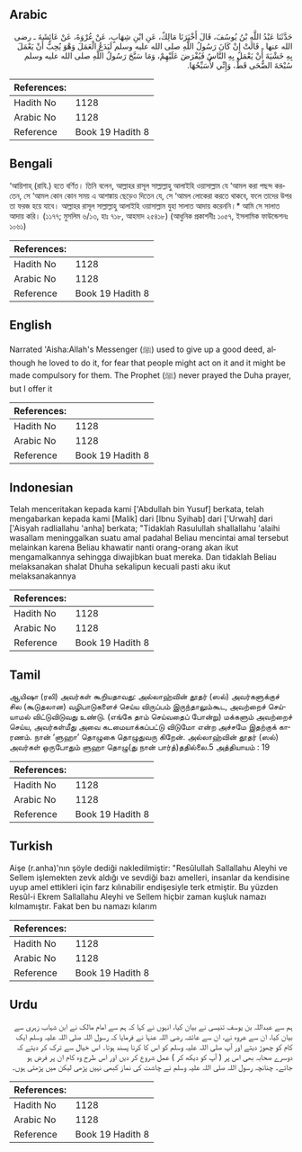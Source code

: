 ## Arabic


<div dir="rtl" lang="ar" style={{fontSize:'larger',backgroundColor:'#f8f9fa',padding:20}}>
حَدَّثَنَا عَبْدُ اللَّهِ بْنُ يُوسُفَ، قَالَ أَخْبَرَنَا مَالِكٌ، عَنِ ابْنِ شِهَابٍ، عَنْ عُرْوَةَ، عَنْ عَائِشَةَ ـ رضى الله عنها ـ قَالَتْ إِنْ كَانَ رَسُولُ اللَّهِ صلى الله عليه وسلم لَيَدَعُ الْعَمَلَ وَهْوَ يُحِبُّ أَنْ يَعْمَلَ بِهِ خَشْيَةَ أَنْ يَعْمَلَ بِهِ النَّاسُ فَيُفْرَضَ عَلَيْهِمْ، وَمَا سَبَّحَ رَسُولُ اللَّهِ صلى الله عليه وسلم سُبْحَةَ الضُّحَى قَطُّ، وَإِنِّي لأُسَبِّحُهَا‏.‏
</div>
<div style={{backgroundColor:'#f8f9fa',padding:20, marginBottom: 10}}><table> <thead> <tr> <th>References:</th> <th></th> </tr> </thead> <tbody><tr><td>Hadith No</td><td>1128</td></tr><tr><td>Arabic No</td><td>1128</td></tr><tr><td>Reference</td><td>Book 19 Hadith 8</td></tr></tbody></table></div>

## Bengali


<div dir="ltr" lang="bn" style={{fontSize:'larger',backgroundColor:'#f8f9fa',padding:20}}>
‘আয়িশাহ্ (রাযি.) হতে বর্ণিত। তিনি বলেন, আল্লাহর রাসূল সাল্লাল্লাহু আলাইহি ওয়াসাল্লাম যে ‘আমল করা পছন্দ করতেন, সে ‘আমল কোন কোন সময় এ আশঙ্কায় ছেড়েও দিতেন যে, সে ‘আমল লোকেরা করতে থাকবে, ফলে তাদের উপর তা ফরজ হয়ে যাবে। আল্লাহর রাসূল সাল্লাল্লাহু আলাইহি ওয়াসাল্লাম যুহা সালাত আদায় করেননি।* আমি সে সালাত আদায় করি। (১১৭৭; মুসলিম ৬/১৩, হাঃ ৭১৮, আহমাদ ২৫৪১৮) (আধুনিক প্রকাশনীঃ ১০৫৭, ইসলামিক ফাউন্ডেশনঃ ১০৬১)
</div>
<div style={{backgroundColor:'#f8f9fa',padding:20, marginBottom: 10}}><table> <thead> <tr> <th>References:</th> <th></th> </tr> </thead> <tbody><tr><td>Hadith No</td><td>1128</td></tr><tr><td>Arabic No</td><td>1128</td></tr><tr><td>Reference</td><td>Book 19 Hadith 8</td></tr></tbody></table></div>

## English


<div dir="ltr" lang="en" style={{fontSize:'larger',backgroundColor:'#f8f9fa',padding:20}}>
Narrated 'Aisha:Allah's Messenger (ﷺ) used to give up a good deed, although he loved to do it, for fear that people might act on it and it might be made compulsory for them. The Prophet (ﷺ) never prayed the Duha prayer, but I offer it
</div>
<div style={{backgroundColor:'#f8f9fa',padding:20, marginBottom: 10}}><table> <thead> <tr> <th>References:</th> <th></th> </tr> </thead> <tbody><tr><td>Hadith No</td><td>1128</td></tr><tr><td>Arabic No</td><td>1128</td></tr><tr><td>Reference</td><td>Book 19 Hadith 8</td></tr></tbody></table></div>

## Indonesian


<div dir="ltr" lang="id" style={{fontSize:'larger',backgroundColor:'#f8f9fa',padding:20}}>
Telah menceritakan kepada kami ['Abdullah bin Yusuf] berkata, telah mengabarkan kepada kami [Malik] dari [Ibnu Syihab] dari ['Urwah] dari ['Aisyah radliallahu 'anha] berkata; "Tidaklah Rasulullah shallallahu 'alaihi wasallam meninggalkan suatu amal padahal Beliau mencintai amal tersebut melainkan karena Beliau khawatir nanti orang-orang akan ikut mengamalkannya sehingga diwajibkan buat mereka. Dan tidaklah Beliau melaksanakan shalat Dhuha sekalipun kecuali pasti aku ikut melaksanakannya
</div>
<div style={{backgroundColor:'#f8f9fa',padding:20, marginBottom: 10}}><table> <thead> <tr> <th>References:</th> <th></th> </tr> </thead> <tbody><tr><td>Hadith No</td><td>1128</td></tr><tr><td>Arabic No</td><td>1128</td></tr><tr><td>Reference</td><td>Book 19 Hadith 8</td></tr></tbody></table></div>

## Tamil


<div dir="ltr" lang="ta" style={{fontSize:'larger',backgroundColor:'#f8f9fa',padding:20}}>
ஆயிஷா (ரலி) அவர்கள் கூறியதாவது: அல்லாஹ்வின் தூதர் (ஸல்) அவர்களுக்குச் சில (கூடுதலான) வழிபாடுகளைச் செய்ய விருப்பம் இருந்தாலும்கூட, அவற்றைச் செய்யாமல் விட்டுவிடுவது உண்டு. (எங்கே தாம் செய்வதைப் போன்று) மக்களும் அவற்றைச் செய்ய, அவர்கள்மீது அவை கடமையாக்கப்பட்டு விடுமோ என்ற அச்சமே இதற்குக் காரணம். நான் ‘ளுஹா’ தொழுகை தொழுதுவரு கிறேன். அல்லாஹ்வின் தூதர் (ஸல்) அவர்கள் ஒருபோதும் ளுஹா தொழு(து நான் பார்த்)ததில்லை.5 அத்தியாயம் : 19
</div>
<div style={{backgroundColor:'#f8f9fa',padding:20, marginBottom: 10}}><table> <thead> <tr> <th>References:</th> <th></th> </tr> </thead> <tbody><tr><td>Hadith No</td><td>1128</td></tr><tr><td>Arabic No</td><td>1128</td></tr><tr><td>Reference</td><td>Book 19 Hadith 8</td></tr></tbody></table></div>

## Turkish


<div dir="ltr" lang="tr" style={{fontSize:'larger',backgroundColor:'#f8f9fa',padding:20}}>
Aişe (r.anha)'nın şöyle dediği nakledilmiştir: "Resûlullah Sallallahu Aleyhi ve Sellem işlemekten zevk aldığı ve sevdiği bazı amelleri, insanlar da kendisine uyup amel ettikleri için farz kılınabilir endişesiyle terk etmiştir. Bu yüzden Resûl-i Ekrem Sallallahu Aleyhi ve Sellem hiçbir zaman kuşluk namazı kılmamıştır. Fakat ben bu namazı kılarım
</div>
<div style={{backgroundColor:'#f8f9fa',padding:20, marginBottom: 10}}><table> <thead> <tr> <th>References:</th> <th></th> </tr> </thead> <tbody><tr><td>Hadith No</td><td>1128</td></tr><tr><td>Arabic No</td><td>1128</td></tr><tr><td>Reference</td><td>Book 19 Hadith 8</td></tr></tbody></table></div>

## Urdu


<div dir="rtl" lang="ur" style={{fontSize:'larger',backgroundColor:'#f8f9fa',padding:20}}>
ہم سے عبداللہ بن یوسف تنیسی نے بیان کیا، انہوں نے کہا کہ ہم سے امام مالک نے ابن شہاب زہری سے بیان کیا، ان سے عروہ نے، ان سے عائشہ رضی اللہ عنہا نے فرمایا کہ رسول اللہ صلی اللہ علیہ وسلم ایک کام کو چھوڑ دیتے اور آپ صلی اللہ علیہ وسلم کو اس کا کرنا پسند ہوتا۔ اس خیال سے ترک کر دیتے کہ دوسرے صحابہ بھی اس پر ( آپ کو دیکھ کر ) عمل شروع کر دیں اور اس طرح وہ کام ان پر فرض ہو جائے۔ چنانچہ رسول اللہ صلی اللہ علیہ وسلم نے چاشت کی نماز کبھی نہیں پڑھی لیکن میں پڑھتی ہوں۔
</div>
<div style={{backgroundColor:'#f8f9fa',padding:20, marginBottom: 10}}><table> <thead> <tr> <th>References:</th> <th></th> </tr> </thead> <tbody><tr><td>Hadith No</td><td>1128</td></tr><tr><td>Arabic No</td><td>1128</td></tr><tr><td>Reference</td><td>Book 19 Hadith 8</td></tr></tbody></table></div>